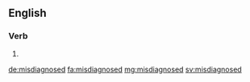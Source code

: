 ==English==

===Verb===
{{head|en|verb form}}

# {{en-past of|misdiagnose}}

[[de:misdiagnosed]]
[[fa:misdiagnosed]]
[[mg:misdiagnosed]]
[[sv:misdiagnosed]]